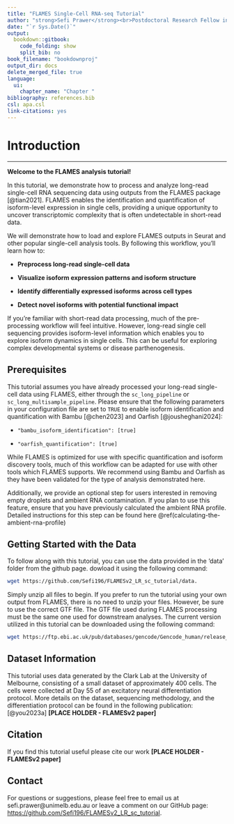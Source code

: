 ```yaml
---
title: "FLAMES Single-Cell RNA-seq Tutorial"
author: "strong>Sefi Prawer</strong><br>Postdoctoral Research Fellow in Long Reads and Single-Cell Transcriptomics<br>University of Melbourne"
date: "`r Sys.Date()`"
output:
  bookdown::gitbook:
    code_folding: show
    split_bib: no
book_filename: "bookdownproj"
output_dir: docs
delete_merged_file: true
language:
  ui:
    chapter_name: "Chapter "
bibliography: references.bib
csl: apa.csl
link-citations: yes
---
```


# **Introduction**

------------------------------------------------------------------------

**Welcome to the FLAMES analysis tutorial!**

In this tutorial, we demonstrate how to process and analyze long-read single-cell RNA sequencing data using outputs from the FLAMES package [@tian2021]. FLAMES enables the identification and quantification of isoform-level expression in single cells, providing a unique opportunity to uncover transcriptomic complexity that is often undetectable in short-read data.

We will demonstrate how to load and explore FLAMES outputs in Seurat and other popular single-cell analysis tools. By following this workflow, you'll learn how to:

-   **Preprocess long-read single-cell data**

-   **Visualize isoform expression patterns and isoform structure**

-   **Identify differentially expressed isoforms across cell types**

-   **Detect novel isoforms with potential functional impact**

If you're familiar with short-read data processing, much of the pre-processing workflow will feel intuitive. However, long-read single cell sequencing provides isoform-level information which enables you to explore isoform dynamics in single cells. This can be useful for exploring complex developmental systems or disease parthenogenesis.

## Prerequisites

This tutorial assumes you have already processed your long-read single-cell data using FLAMES, either through the `sc_long_pipeline` or `sc_long_multisample_pipeline`. Please ensure that the following parameters in your configuration file are set to `TRUE` to enable isoform identification and quantification with Bambu [@chen2023] and Oarfish [@jousheghani2024]:

-   `"bambu_isoform_identification": [true]`

-   `"oarfish_quantification": [true]`

While FLAMES is optimized for use with specific quantification and isoform discovery tools, much of this workflow can be adapted for use with other tools which FLAMES supports. We recommend using Bambu and Oarfish as they have been validated for the type of analysis demonstrated here.

Additionally, we provide an optional step for users interested in removing empty droplets and ambient RNA contamination. If you plan to use this feature, ensure that you have previously calculated the ambient RNA profile. Detailed instructions for this step can be found here \@ref(calculating-the-ambient-rna-profile)

## Getting Started with the Data

To follow along with this tutorial, you can use the data provided in the 'data' folder from the github page. dowload it using the following command:

```bash
wget https://github.com/Sefi196/FLAMESv2_LR_sc_tutorial/data. 

```

Simply unzip all files to begin. If you prefer to run the tutorial using your own output from FLAMES, there is no need to unzip your files. However, be sure to use the correct GTF file. The GTF file used during FLAMES processing must be the same one used for downstream analyses. The current version utilized in this tutorial can be downloaded using the following command:

```bash
wget https://ftp.ebi.ac.uk/pub/databases/gencode/Gencode_human/release_47/gencode.v47.annotation.gtf.gz  
```

## Dataset Information

This tutorial uses data generated by the Clark Lab at the University of Melbourne, consisting of a small dataset of approximately 400 cells. The cells were collected at Day 55 of an excitatory neural differentiation protocol. More details on the dataset, sequencing methodology, and the differentiation protocol can be found in the following publication: [@you2023a] **[PLACE HOLDER - FLAMESv2 paper]**

## Citation

If you find this tutorial useful please cite our work **[PLACE HOLDER - FLAMESv2 paper]**

## Contact

For questions or suggestions, please feel free to email us at sefi.prawer\@unimelb.edu.au or leave a comment on our GitHub page: <https://github.com/Sefi196/FLAMESv2_LR_sc_tutorial>.
